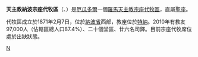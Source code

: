 {{Infobox Roman Catholic diocese
|Roman Catholic Diocese of = 天主教納波宗座代牧區
|Latin name of diocese = Vicariatus Apostolicus Napensis
|image = Vicariato Apostólico de Napo.png
|caption = 代牧區範圍
|location = [[厄瓜多爾|厄瓜多爾]]
|territory = [[納波省|納波省]]西部
|population = 97,000
|rite = 拉丁禮
|patron = 
|province = 直屬聖座
|established = 1871年
|cathedral = 
|副主教座堂 =
|leadership = 宗座代牧
|website = 
|教宗 = 
|metropolitan = 
|ordinary = 懸空
|coadjutor bishop = 
|emeritus = 
}}

'''天主教納波宗座代牧區'''（{{lang-la|Vicariatus Apostolicus Napensis}}、{{lang-es|Vicariato Apostólico del Napo}}）是[[厄瓜多爾|厄瓜多爾]]一個[[羅馬天主教|羅馬天主教]][[宗座代牧區|宗座代牧區]]，直屬[[聖座|聖座]]。

代牧區成立於1871年2月7日，位於[[納波省|納波省]]西部，教座位於[[特納|特納]]。2010年有教友97,000人（佔轄區總人口87.4%）、二十個堂區、廿六名司鐸。目前宗座代牧席位處於出缺狀態。

{{厄瓜多爾天主教教區}}
[[Category:厄瓜多爾天主教教區|N]]